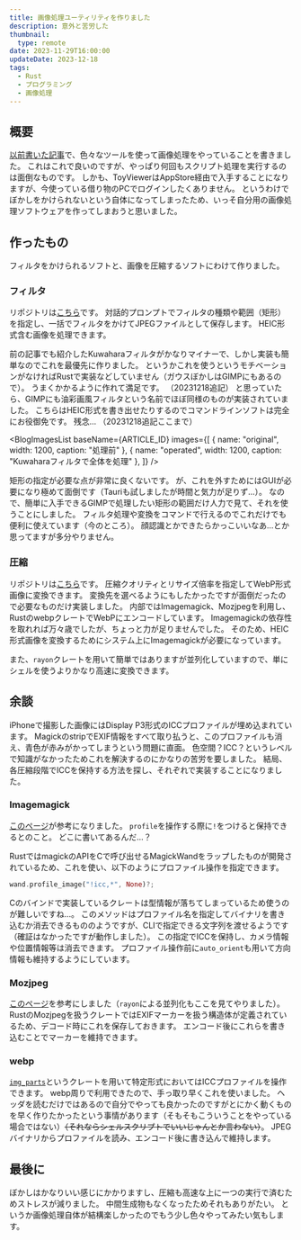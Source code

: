 ```yaml
---
title: 画像処理ユーティリティを作りました
description: 意外と苦労した
thumbnail:
  type: remote
date: 2023-11-29T16:00:00
updateDate: 2023-12-18
tags:
  - Rust
  - プログラミング
  - 画像処理
---
```



## 概要

[以前書いた記事](./20231011-image-processing)で、色々なツールを使って画像処理をやっていることを書きました。
これはこれで良いのですが、やっぱり何回もスクリプト処理を実行するのは面倒なものです。
しかも、ToyViewerはAppStore経由で入手することになりますが、今使っている借り物のPCでログインしたくありません。
というわけでぼかしをかけられないという自体になってしまったため、いっそ自分用の画像処理ソフトウェアを作ってしまおうと思いました。

## 作ったもの

フィルタをかけられるソフトと、画像を圧縮するソフトにわけて作りました。

### フィルタ

リポジトリは<a href="https://github.com/aiwaka/my-img-utilities" target="_blank" noreferrer noopener>こちら</a>です。
対話的プロンプトでフィルタの種類や範囲（矩形）を指定し、一括でフィルタをかけてJPEGファイルとして保存します。
HEIC形式含む画像を処理できます。

前の記事でも紹介したKuwaharaフィルタがかなりマイナーで、しかし実装も簡単なのでこれを最優先に作りました。
というかこれを使うというモチベーションがなければRustで実装などしていません（ガウスぼかしはGIMPにもあるので）。
うまくかかるように作れて満足です。
（20231218追記）
と思っていたら、GIMPにも油彩画風フィルタという名前でほぼ同様のものが実装されていました。
こちらはHEIC形式を書き出せたりするのでコマンドラインソフトは完全にお役御免です。
残念...
（20231218追記ここまで）

<BlogImagesList
baseName={ARTICLE_ID}
images={[
{ name: "original", width: 1200, caption: "処理前" },
{ name: "operated", width: 1200, caption: "Kuwaharaフィルタで全体を処理" },
]}
/>

矩形の指定が必要な点が非常に良くないです。
が、これを外すためにはGUIが必要になり極めて面倒です（Tauriも試しましたが時間と気力が足りず...）。
なので、簡単に入手できるGIMPで処理したい矩形の範囲だけ人力で見て、それを使うことにしました。
フィルタ処理や変換をコマンドで行えるのでこれだけでも便利に使えています（今のところ）。
顔認識とかできたらかっこいいなあ...とか思ってますが多分やりません。

### 圧縮

リポジトリは<a href="https://github.com/aiwaka/image-converter" target="_blank" noreferrer noopener>こちら</a>です。
圧縮クオリティとリサイズ倍率を指定してWebP形式画像に変換できます。
変換先を選べるようにもしたかったですが面倒だったので必要なものだけ実装しました。
内部ではImagemagick、Mozjpegを利用し、RustのwebpクレートでWebPにエンコードしています。
Imagemagickの依存性を取れれば万々歳でしたが、ちょっと力が足りませんでした。
そのため、HEIC形式画像を変換するためにシステム上にImagemagickが必要になっています。

また、`rayon`クレートを用いて簡単ではありますが並列化していますので、単にシェルを使うよりかなり高速に変換できます。

## 余談

iPhoneで撮影した画像にはDisplay P3形式のICCプロファイルが埋め込まれています。
MagickのstripでEXIF情報をすべて取り払うと、このプロファイルも消え、青色が赤みがかってしまうという問題に直面。
色空間？ICC？というレベルで知識がなかったためこれを解決するのにかなりの苦労を要しました。
結局、各圧縮段階でICCを保持する方法を探し、それぞれで実装することになりました。

### Imagemagick

<a href="https://blog.awm.jp/2017/06/11/imicc/" target="_blank" noreferrer noopener>このページ</a>が参考になりました。
`profile`を操作する際に`!`をつけると保持できるとのこと。
どこに書いてあるんだ...？

RustではmagickのAPIをCで呼び出せるMagickWandをラップしたものが開発されているため、これを使い、以下のようにプロファイル操作を指定できます。

```rust
wand.profile_image("!icc,*", None)?;
```

Cのバインドで実装しているクレートは型情報が落ちてしまっているため使うのが難しいですね...。
このメソッドはプロファイル名を指定してバイナリを書き込むか消去できるもののようですが、CLIで指定できる文字列を渡せるようです（確証はなかったですが動作しました）。
この指定でICCを保持し、カメラ情報や位置情報等は消去できます。
プロファイル操作前に`auto_orient`も用いて方向情報も維持するようにしています。

### Mozjpeg

<a href="https://qiita.com/benki/items/b12892fea32e50d2ba77" target="_blank" noreferrer noopener>このページ</a>を参考にしました（`rayon`による並列化もここを見てやりました）。
RustのMozjpegを扱うクレートではEXIFマーカーを扱う構造体が定義されているため、デコード時にこれを保存しておきます。
エンコード後にこれらを書き込むことでマーカーを維持できます。

### webp

<a href="https://docs.rs/img-parts/latest/img_parts/" target="_blank" noreferrer noopener>`img_parts`</a>というクレートを用いて特定形式においてはICCプロファイルを操作できます。
webp周りで利用できたので、手っ取り早くこれを使いました。
ヘッダを読むだけではあるので自分でやっても良かったのですがとにかく動くものを早く作りたかったという事情があります（そもそもこういうことをやっている場合ではない）~~（それならシェルスクリプトでいいじゃんとか言わない）~~。
JPEGバイナリからプロファイルを読み、エンコード後に書き込んで維持します。

## 最後に

ぼかしはかなりいい感じにかかりますし、圧縮も高速な上に一つの実行で済むためストレスが減りました。
中間生成物もなくなったためそれもありがたい。
というか画像処理自体が結構楽しかったのでもう少し色々やってみたい気もします。

